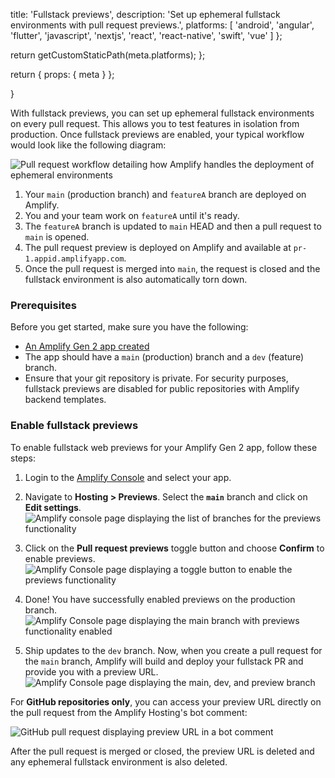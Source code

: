
  title: 'Fullstack previews',
  description:
    'Set up ephemeral fullstack environments with pull request previews.',
  platforms: [
    'android',
    'angular',
    'flutter',
    'javascript',
    'nextjs',
    'react',
    'react-native',
    'swift',
    'vue'
  ]
};

  return getCustomStaticPath(meta.platforms);
};

  return {
    props: {
      meta
    }
  };

}

With fullstack previews, you can set up ephemeral fullstack environments on every pull request. This allows you to test features in isolation from production. Once fullstack previews are enabled, your typical workflow would look like the following diagram:

![Pull request workflow detailing how Amplify handles the deployment of ephemeral environments](/images/gen2/fullstack-branching/previews.png)

1. Your `main` (production branch) and `featureA` branch are deployed on Amplify.
1. You and your team work on `featureA` until it's ready.
1. The `featureA` branch is updated to `main` HEAD and then a pull request to `main` is opened.
1. The pull request preview is deployed on Amplify and available at `pr-1.appid.amplifyapp.com`.
1. Once the pull request is merged into `main`, the request is closed and the fullstack environment is also automatically torn down.

### Prerequisites

Before you get started, make sure you have the following:

- [An Amplify Gen 2 app created](https://docs.amplify.aws/gen2/start/quickstart/)
- The app should have a `main` (production) branch and a `dev` (feature) branch.
- Ensure that your git repository is private. For security purposes, fullstack previews are disabled for public repositories with Amplify backend templates.


### Enable fullstack previews

To enable fullstack web previews for your Amplify Gen 2 app, follow these steps:

1. Login to the [Amplify Console](https://console.aws.amazon.com/amplify/home) and select your app.

2. Navigate to **Hosting > Previews**. Select the **`main`** branch and click on **Edit settings**. 
![Amplify console page displaying the list of branches for the previews functionality](/images/gen2/fullstack-branching/previews-1.png)

3. Click on the **Pull request previews** toggle button and choose **Confirm** to enable previews.
![Amplify Console page displaying a toggle button to enable the previews functionality](/images/gen2/fullstack-branching/previews-2.png)

4. Done! You have successfully enabled previews on the production branch.
![Amplify Console page displaying the main branch with previews functionality enabled](/images/gen2/fullstack-branching/previews-3.png)

5. Ship updates to the `dev` branch. Now, when you create a pull request for the `main` branch, Amplify will build and deploy your fullstack PR and provide you with a preview URL.
![Amplify Console page displaying the main, dev, and preview branch](/images/gen2/fullstack-branching/previews-4.png)

For **GitHub repositories only**, you can access your preview URL directly on the pull request from the Amplify Hosting's bot comment:

![GitHub pull request displaying preview URL in a bot comment](/images/gen2/fullstack-branching/previews-5.png)

After the pull request is merged or closed, the preview URL is deleted and any ephemeral fullstack environment is also deleted.
